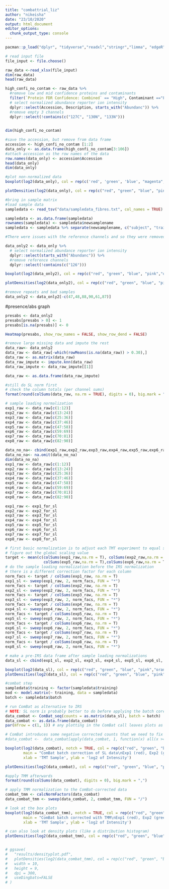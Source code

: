 ```yaml
---
title: "combattrial_liz"
author: "nikeisha"
date: "23/10/2020"
output: html_document
editor_options: 
  chunk_output_type: console
---
```


```r
pacman::p_load("dplyr", "tidyverse","readxl","stringr","limma", "edgeR", "gplots", "ggplot2","ComplexHeatmap","dendextend", "imputeLCMD","vsn", "circlize", "COMBAT", "sva")

```

```r
# read input file
file_input <- file.choose()

raw_data <-read_xlsx(file_input)
dim(raw_data)
head(raw_data)

high_confi_no_contam <- raw_data %>%
  #remove low and mid confidence proteins and contaminants
  filter(`Protein FDR Confidence: Combined` == "High", Contaminant =="FALSE", `# Unique Peptides` > 1) %>%
  # select normalized abundance reporter ion intensity
  dplyr::select(Accession, Description, starts_with("Abundanc")) %>%
  #remove empty 3 channels 
  dplyr::select(!contains(c("127C", "130N", "133N"))) 
  

dim(high_confi_no_contam)

#save the accession, but remove from data frame
accession <- high_confi_no_contam [1:2]
data_only <- as.data.frame(high_confi_no_contam[3:106])
#attach accession as the row names of the data
row.names(data_only) <- accession$Accession
head(data_only)
dim(data_only)

#plot non-normalized data
boxplot(log2(data_only), col = rep(c('red', 'green', 'blue', "magenta", "pink","black", "light blue", "light green"), each =13), notch = TRUE)

plotDensities(log2(data_only), col = rep(c("red", "green", "blue", "pink","orange","yellow","purple","grey"), each = 13), main = "Raw MQ data", legend = FALSE)

```

```r
#bring in sample matrix
#load sample data
sampledata <- read_tsv("data/sampledata_fibres.txt", col_names = TRUE)

sampledata <- as.data.frame(sampledata)
rownames(sampledata) <- sampledata$newsamplename
sampledata <- sampledata %>% separate(newsamplename, c("subject", "training", "time", "fibre"))
```

```r
#There were issues with the reference channels and so they were removed, and normalisation below was introduced to compensate. 

data_only2 <- data_only %>%
  # select normalized abundance reporter ion intensity
  dplyr::select(starts_with("Abundanc")) %>%
  #remove reference channels 
  dplyr::select(!contains(c("126")))

boxplot(log2(data_only2), col = rep(c("red", "green", "blue", "pink","orange","yellow","purple","grey"), each =12), notch = TRUE, horizontal = TRUE)

plotDensities(log2(data_only2), col = rep(c("red", "green", "blue", "pink","orange","yellow","purple","grey"), each = 13), main = "Raw MQ data")

#remove repeats and bad samples
data_only2 <- data_only2[-c(47,48,88,90,61,87)]
```

#presence/abs graph
```r
presabs <- data_only2
presabs[presabs > 0] <- 1
presabs[is.na(presabs)] <- 0

Heatmap(presabs, show_row_names = FALSE, show_row_dend = FALSE)
```

```r
#remove large missing data and impute the rest
data_raw<- data_only2
data_raw <- data_raw[-which(rowMeans(is.na(data_raw)) > 0.30),]
data_raw <- as.matrix(data_raw)
data_raw_impute <- impute.knn(data_raw)
data_raw_impute <- data_raw_impute[[1]]

data_raw <- as.data.frame(data_raw_impute)
```

```r
#still do SL norm first 
# check the column totals (per channel sums)
format(round(colSums(data_raw, na.rm = TRUE), digits = 0), big.mark = ",")

# sample loading normalization
exp1_raw <- data_raw[c(1:12)]
exp2_raw <- data_raw[c(13:24)]
exp3_raw <- data_raw[c(25:36)]
exp4_raw <- data_raw[c(37:46)]
exp5_raw <- data_raw[c(47:58)]
exp6_raw <- data_raw[c(59:69)]
exp7_raw <- data_raw[c(70:81)]
exp8_raw <- data_raw[c(82:90)]

data_no_na<- cbind(exp1_raw,exp2_raw,exp3_raw,exp4_raw,exp5_raw,exp6_raw,exp7_raw, exp8_raw)
data_no_na<- na.omit(data_no_na)
dim(data_no_na)
exp1_raw <- data_raw[c(1:12)]
exp2_raw <- data_raw[c(13:24)]
exp3_raw <- data_raw[c(25:36)]
exp4_raw <- data_raw[c(37:46)]
exp5_raw <- data_raw[c(47:58)]
exp6_raw <- data_raw[c(59:69)]
exp7_raw <- data_raw[c(70:81)]
exp8_raw <- data_raw[c(82:90)]

exp1_raw <- exp1_for_sl
exp2_raw <- exp2_for_sl
exp3_raw <- exp3_for_sl
exp4_raw <- exp4_for_sl
exp5_raw <- exp5_for_sl
exp6_raw <- exp6_for_sl
exp7_raw <- exp7_for_sl
exp8_raw <- exp8_for_sl

# first basic normalization is to adjust each TMT experiment to equal signal per channel
# figure out the global scaling value
target <- mean(c(colSums(exp1_raw,na.rm = T), colSums(exp2_raw,na.rm = T), colSums(exp3_raw,na.rm = T), colSums(exp4_raw,na.rm = T),
                 colSums(exp5_raw,na.rm = T),colSums(exp6_raw,na.rm = T),colSums(exp7_raw,na.rm = T),colSums(exp8_raw,na.rm = T)))
# do the sample loading normalization before the IRS normalization
# there is a different correction factor for each column
norm_facs <- target / colSums(exp1_raw, na.rm = T)
exp1_sl <- sweep(exp1_raw, 2, norm_facs, FUN = "*")
norm_facs <- target / colSums(exp2_raw, na.rm = T)
exp2_sl <- sweep(exp2_raw, 2, norm_facs, FUN = "*")
norm_facs <- target / colSums(exp3_raw, na.rm = T)
exp3_sl <- sweep(exp3_raw, 2, norm_facs, FUN = "*")
norm_facs <- target / colSums(exp4_raw, na.rm = T)
exp4_sl <- sweep(exp4_raw, 2, norm_facs, FUN = "*")
norm_facs <- target / colSums(exp5_raw, na.rm = T)
exp5_sl <- sweep(exp5_raw, 2, norm_facs, FUN = "*")
norm_facs <- target / colSums(exp6_raw, na.rm = T)
exp6_sl <- sweep(exp6_raw, 2, norm_facs, FUN = "*")
norm_facs <- target / colSums(exp7_raw, na.rm = T)
exp7_sl <- sweep(exp7_raw, 2, norm_facs, FUN = "*")
norm_facs <- target / colSums(exp8_raw, na.rm = T)
exp8_sl <- sweep(exp8_raw, 2, norm_facs, FUN = "*")

# make a pre-IRS data frame after sample loading normalizations
data_sl <- cbind(exp1_sl, exp2_sl, exp3_sl, exp4_sl, exp5_sl, exp6_sl, exp7_sl, exp8_sl)

boxplot(log2(data_sl), col = rep(c("red", "green", "blue", "pink","orange","yellow","purple","grey"), each = 12), notch = TRUE)
plotDensities(log2(data_sl), col = rep(c("red", "green", "blue", "pink","orange","yellow","purple","grey"), each = 12), main = "Raw MQ data")
```


```r
#combat step
sampledata$training <- factor(sampledata$training)
mod <- model.matrix(~ training, data = sampledata)
batch <- sampledata$batch

# run ComBat as alternative to IRS
# NOTE: SL norm is probably better to do before applying the batch corection
data_combat <- ComBat_seq(counts = as.matrix(data_sl), batch = batch)
data_combat <- as.data.frame(data_combat)
par(mfrow = c(1, 1)) # any plotting in the ComBat call leaves plots as 2x2

# ComBat introduces some negative corrected counts that we need to fix
#data_combat <-  data_combat[apply(data_combat, 1, function(x) all(x >= 0)), ] 

boxplot(log2(data_combat), notch = TRUE, col = rep(c("red", "green", "blue", "pink","orange","yellow","purple","grey"), each = 12), 
        main = "ComBat batch correction of SL data\nExp1 (red), Exp2 (green), Exp3 (blue)",
        xlab = 'TMT Sample', ylab = 'log2 of Intensity')

plotDensities(log2(data_combat), col = rep(c("red", "green", "blue", "pink","orange","yellow","purple","grey"), 12), main = "ComBat data")
```


```r
#apply TMM afterwards 
format(round(colSums(data_combat), digits = 0), big.mark = ",")

# apply TMM normalization to the ComBat-corrected data
combat_tmm <- calcNormFactors(data_combat)
data_combat_tmm <- sweep(data_combat, 2, combat_tmm, FUN = "/")

# look at the box plots
boxplot(log2(data_combat_tmm), notch = TRUE, col = rep(c("red", "green", "blue", "pink","orange","yellow","purple","grey"), each = 12), 
        main = "ComBat batch corrected with TMM\nExp1 (red), Exp2 (green), Exp3 (blue)",
        xlab = 'TMT Sample', ylab = 'log2 of Intensity')

# can also look at density plots (like a distribution histogram)
plotDensities(log2(data_combat_tmm), col = rep(c("red", "green", "blue", "pink","orange","yellow","purple","grey"), 12), main = "ComBat/TMM data")


# ggsave(
#   "results/densityplot.pdf",
#   plotDensities(log2(data_combat_tmm), col = rep(c("red", "green", "blue", "pink","orange","yellow","purple","grey"), 12), main = "ComBat/TMM data",  legend = FALSE),
#   width = 10,
#   height = 9,
#   dpi = 300,
#   useDingbats=FALSE
# )
```


